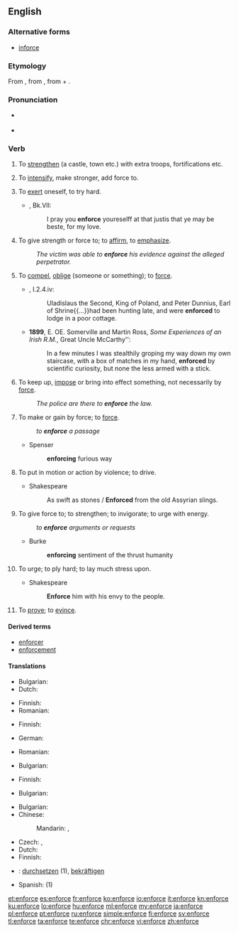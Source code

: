 ==English==

===Alternative forms===
* [[inforce]] {{qualifier|obsolete}}

===Etymology===
From {{etyl|fro|en}} {{term|enforcier|lang=fro}}, from {{etyl|LL.|en}} {{m|la|infortiāre}}, from {{term|in-|lang=la}} + {{term|fortis||strong|lang=la}}.

===Pronunciation===
* {{a|UK}} {{IPA|/ɪnˈfɔːs/|lang=en}}
* {{rhymes|ɔː(ɹ)s|lang=en}}

===Verb===
{{en-verb|enforc}}

#{{context|obsolete|transitive|lang=en}} To [[strengthen]] (a castle, town etc.) with extra troops, fortifications etc. {{defdate|14<sup>th</sup>-18<sup>th</sup>c.}}
#{{context|obsolete|transitive|lang=en}} To [[intensify]], make stronger, add force to. {{defdate|14<sup>th</sup>-18<sup>th</sup>c.}}
#{{context|obsolete|reflexive|lang=en}} To [[exert]] oneself, to try hard. {{defdate|14<sup>th</sup>-17<sup>th</sup>c.}}
#*{{RQ:Mlry MrtArthr1}}, Bk.VII:
#*:I pray you '''enforce''' youreselff at that justis that ye may be beste, for my love.
#To give strength or force to; to [[affirm]], to [[emphasize]]. {{defdate|from 15<sup>th</sup>c.}}
#:''The victim was able to '''enforce''' his evidence against the alleged perpetrator.''
#{{context|archaic|lang=en}} To [[compel]], [[oblige]] (someone or something); to [[force]]. {{defdate|from 16<sup>th</sup>c.}}
#*{{RQ:RBrtn AntmyMlncly}}, I.2.4.iv:
#*:Uladislaus the Second, King of Poland, and Peter Dunnius, Earl of Shrine{{...}}had been hunting late, and were '''enforced''' to lodge in a poor cottage.
#*'''1899''', E. OE. Somerville and Martin Ross, ''Some Experiences of an Irish R.M.'', Great Uncle McCarthy'':
#*:In a few minutes I was stealthily groping my way down my own staircase, with a box of matches in my hand, '''enforced''' by scientific curiosity, but none the less armed with a stick.
#To keep up, [[impose]] or bring into effect something, not necessarily by [[force]]. {{defdate|from 17<sup>th</sup>c.}}
#:''The police are there to '''enforce''' the law.''
#{{context|obsolete|lang=en}} To make or gain by force; to [[force]].
#:''to '''enforce''' a passage''
#*Spenser
#*:'''enforcing''' furious way
#{{context|obsolete|lang=en}} To put in motion or action by violence; to drive.
#*Shakespeare
#*:As swift as stones / '''Enforced''' from the old Assyrian slings.
#{{context|obsolete|lang=en}} To give force to; to strengthen; to invigorate; to urge with energy.
#:''to '''enforce''' arguments or requests''
#*Burke
#*:'''enforcing''' sentiment of the thrust humanity <!--is there a typo here?-->
#{{context|obsolete|lang=en}} To urge; to ply hard; to lay much stress upon.
#*Shakespeare
#*:'''Enforce''' him with his envy to the people.
#To [[prove]]; to [[evince]].
#:{{rfquotek|Hooker}}

====Derived terms====
* [[enforcer]]
* [[enforcement]]

====Translations====
{{trans-top|to strengthen}}
* Bulgarian: {{t+|bg|укрепявам|sc=Cyrl}}
* Dutch: {{t+|nl|versterken}}
{{trans-mid}}
* Finnish: {{t+|fi|vahvistaa}}
* Romanian: {{t+|ro|întări}}
{{trans-bottom}}

{{trans-top|to intensify}}
* Finnish: {{t+|fi|vahvistaa}}
{{trans-mid}}
{{trans-bottom}}

{{trans-top|to exert}}
* German: {{t+|de|durchsetzen}}
{{trans-mid}}
* Romanian: {{t+|ro|obliga}}
{{trans-bottom}}

{{trans-top|to affirm}}
* Bulgarian: {{t+|bg|настоявам|sc=Cyrl}}
{{trans-mid}}
* Finnish: {{t+|fi|vahvistaa}}
{{trans-bottom}}

{{trans-top|to compel}}
* Bulgarian: {{t+|bg|принуждавам|sc=Cyrl}}
{{trans-mid}}
{{trans-bottom}}

{{trans-top|to keep up}}
* Bulgarian: {{t+|bg|налагам|sc=Cyrl}}
* Chinese:
*: Mandarin: {{t|cmn|實施|sc=Hani}}, {{t+|cmn|執行|sc=Hani}}
{{trans-mid}}
* Czech: {{t|cs|prosazovat}}, {{t|cs|vynucovat}}
* Dutch: {{t+|nl|handhaven}}
* Finnish: {{t+|fi|valvoa}}
{{trans-bottom}}

{{checktrans-top}}
* {{ttbc|de}}: [[durchsetzen]] (1), [[bekräftigen]]
{{trans-mid}}
* Spanish: {{t+check|es|imponer}} (1)
{{trans-bottom}}

[[et:enforce]]
[[es:enforce]]
[[fr:enforce]]
[[ko:enforce]]
[[io:enforce]]
[[it:enforce]]
[[kn:enforce]]
[[ku:enforce]]
[[lo:enforce]]
[[hu:enforce]]
[[ml:enforce]]
[[my:enforce]]
[[ja:enforce]]
[[pl:enforce]]
[[pt:enforce]]
[[ru:enforce]]
[[simple:enforce]]
[[fi:enforce]]
[[sv:enforce]]
[[tl:enforce]]
[[ta:enforce]]
[[te:enforce]]
[[chr:enforce]]
[[vi:enforce]]
[[zh:enforce]]